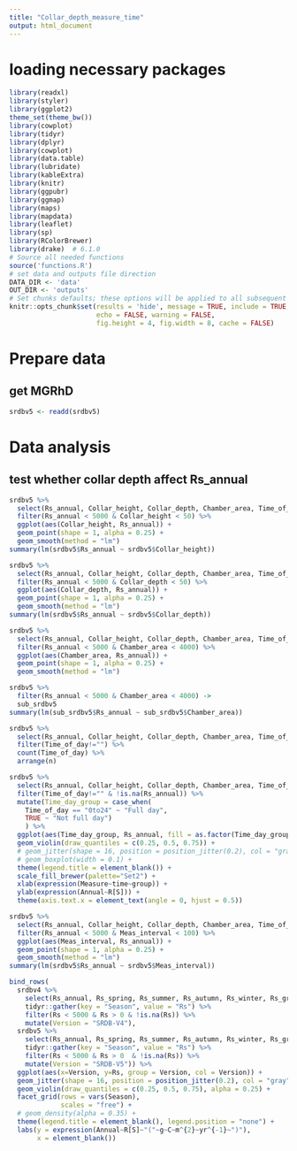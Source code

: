 ```yaml
---
title: "Collar_depth_measure_time"
output: html_document
---
```


# loading necessary packages
```r
library(readxl)
library(styler)
library(ggplot2)
theme_set(theme_bw())
library(cowplot)
library(tidyr)
library(dplyr)
library(cowplot)
library(data.table)
library(lubridate)
library(kableExtra)
library(knitr)
library(ggpubr)
library(ggmap)
library(maps)
library(mapdata)
library(leaflet)
library(sp)
library(RColorBrewer)
library(drake)  # 6.1.0
# Source all needed functions
source('functions.R')
# set data and outputs file direction
DATA_DIR <- 'data'
OUT_DIR <- 'outputs'
# Set chunks defaults; these options will be applied to all subsequent chunks
knitr::opts_chunk$set(results = 'hide', message = TRUE, include = TRUE, 
                      echo = FALSE, warning = FALSE,
                      fig.height = 4, fig.width = 8, cache = FALSE)
```

# Prepare data
## get MGRhD
```r
srdbv5 <- readd(srdbv5)
``` 

# Data analysis
## test whether collar depth affect Rs_annual
```r
srdbv5 %>% 
  select(Rs_annual, Collar_height, Collar_depth, Chamber_area, Time_of_day, Meas_interval, Annual_coverage) %>% 
  filter(Rs_annual < 5000 & Collar_height < 50) %>% 
  ggplot(aes(Collar_height, Rs_annual)) +
  geom_point(shape = 1, alpha = 0.25) +
  geom_smooth(method = "lm")
summary(lm(srdbv5$Rs_annual ~ srdbv5$Collar_height))
```


```r
srdbv5 %>% 
  select(Rs_annual, Collar_height, Collar_depth, Chamber_area, Time_of_day, Meas_interval, Annual_coverage) %>% 
  filter(Rs_annual < 5000 & Collar_depth < 50) %>% 
  ggplot(aes(Collar_depth, Rs_annual)) +
  geom_point(shape = 1, alpha = 0.25) +
  geom_smooth(method = "lm")
summary(lm(srdbv5$Rs_annual ~ srdbv5$Collar_depth))
```

```r
srdbv5 %>% 
  select(Rs_annual, Collar_height, Collar_depth, Chamber_area, Time_of_day, Meas_interval, Annual_coverage) %>% 
  filter(Rs_annual < 5000 & Chamber_area < 4000) %>% 
  ggplot(aes(Chamber_area, Rs_annual)) +
  geom_point(shape = 1, alpha = 0.25) +
  geom_smooth(method = "lm")

srdbv5 %>% 
  filter(Rs_annual < 5000 & Chamber_area < 4000) ->
  sub_srdbv5
summary(lm(sub_srdbv5$Rs_annual ~ sub_srdbv5$Chamber_area))
```


```r
srdbv5 %>% 
  select(Rs_annual, Collar_height, Collar_depth, Chamber_area, Time_of_day, Meas_interval, Annual_coverage) %>% 
  filter(Time_of_day!="") %>% 
  count(Time_of_day) %>% 
  arrange(n)

srdbv5 %>% 
  select(Rs_annual, Collar_height, Collar_depth, Chamber_area, Time_of_day, Meas_interval, Annual_coverage) %>% 
  filter(Time_of_day!="" & !is.na(Rs_annual)) %>% 
  mutate(Time_day_group = case_when(
    Time_of_day == "0to24" ~ "Full day",
    TRUE ~ "Not full day")
    ) %>% 
  ggplot(aes(Time_day_group, Rs_annual, fill = as.factor(Time_day_group))) +
  geom_violin(draw_quantiles = c(0.25, 0.5, 0.75)) +
  # geom_jitter(shape = 16, position = position_jitter(0.2), col = "gray") +
  # geom_boxplot(width = 0.1) +
  theme(legend.title = element_blank()) +
  scale_fill_brewer(palette="Set2") +
  xlab(expression(Measure~time~group)) +
  ylab(expression(Annual~R[S])) +
  theme(axis.text.x = element_text(angle = 0, hjust = 0.5))
```

```r
srdbv5 %>% 
  select(Rs_annual, Collar_height, Collar_depth, Chamber_area, Time_of_day, Meas_interval, Annual_coverage) %>% 
  filter(Rs_annual < 5000 & Meas_interval < 100) %>% 
  ggplot(aes(Meas_interval, Rs_annual)) +
  geom_point(shape = 1, alpha = 0.25) +
  geom_smooth(method = "lm")
summary(lm(srdbv5$Rs_annual ~ srdbv5$Meas_interval))
```


```r
bind_rows(
  srdbv4 %>% 
    select(Rs_annual, Rs_spring, Rs_summer, Rs_autumn, Rs_winter, Rs_growingseason) %>%
    tidyr::gather(key = "Season", value = "Rs") %>% 
    filter(Rs < 5000 & Rs > 0 & !is.na(Rs)) %>% 
    mutate(Version = "SRDB-V4"),
  srdbv5 %>% 
    select(Rs_annual, Rs_spring, Rs_summer, Rs_autumn, Rs_winter, Rs_growingseason) %>%
    tidyr::gather(key = "Season", value = "Rs") %>% 
    filter(Rs < 5000 & Rs > 0  & !is.na(Rs)) %>% 
    mutate(Version = "SRDB-V5")) %>% 
  ggplot(aes(x=Version, y=Rs, group = Version, col = Version)) +
  geom_jitter(shape = 16, position = position_jitter(0.2), col = "gray") +
  geom_violin(draw_quantiles = c(0.25, 0.5, 0.75), alpha = 0.25) +
  facet_grid(rows = vars(Season),
             scales = "free") +
  # geom_density(alpha = 0.35) +
  theme(legend.title = element_blank(), legend.position = "none") +
  labs(y = expression(Annual~R[S]~"("~g~C~m^{2}~yr^{-1}~")"),
       x = element_blank())

```


